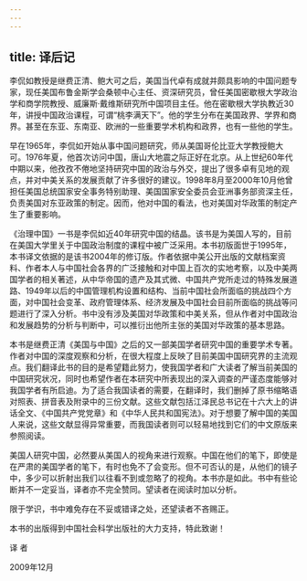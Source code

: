 ```yaml
---
---
---
```

title: 译后记
---




李侃如教授是继费正清、鲍大可之后，美国当代卓有成就并颇具影响的中国问题专家，现任美国布鲁金斯学会桑顿中心主任、资深研究员，曾任美国密歇根大学政治学和商学院教授、威廉斯·戴维斯研究所中国项目主任。他在密歇根大学执教近30年，讲授中国政治课程，可谓“桃李满天下”。他的学生分布在美国政界、学界和商界。甚至在东亚、东南亚、欧洲的一些重要学术机构和政界，也有一些他的学生。

早在1965年，李侃如开始从事中国问题研究，师从美国哥伦比亚大学教授鲍大可。1976年夏，他首次访问中国，唐山大地震之际正好在北京。从上世纪60年代中期以来，他孜孜不倦地坚持研究中国的政治与外交，提出了很多卓有见地的观点，并对中美关系的发展贡献了许多很好的建议。1998年8月至2000年10月他曾担任美国总统国家安全事务特别助理、美国国家安全委员会亚洲事务部资深主任，负责美国对东亚政策的制定。因而，他对中国的看法，也对美国对华政策的制定产生了重要影响。

《治理中国》一书是李侃如近40年研究中国的结晶。该书是为美国人写的，目前在美国大学里关于中国政治制度的课程中被广泛采用。本书初版面世于1995年，本书译文依据的是该书2004年的修订版。作者依据中美公开出版的文献档案资料、作者本人与中国社会各界的广泛接触和对中国上百次的实地考察，以及中美两国学者的相关著述，从中华帝国的遗产及其式微、中国共产党所走过的特殊发展道路、1949年以后的中国管理机构设置和结构、当前中国社会所面临的挑战四个方面，对中国社会变革、政府管理体系、经济发展及中国社会目前所面临的挑战等问题进行了深入分析。书中没有涉及美国对华政策和中美关系，但从作者对中国政治和发展趋势的分析与判断中，可以推衍出他所主张的美国对华政策的基本思路。

本书是继费正清《美国与中国》之后的又一部美国学者研究中国的重要学术专著。作者对中国的深度观察和分析，在很大程度上反映了目前美国中国研究界的主流观点。我们翻译此书的目的是希望籍此努力，使我国学者和广大读者了解当前美国的中国研究状况，同时也希望作者在本研究中所表现出的深入调查的严谨态度能够对我国学者有所启迪。为了适合我国读者的需要，在翻译时，我们删掉了原书缩略语对照表、拼音表及附录中的三份文献。这些文献包括江泽民总书记在十六大上的讲话全文、《中国共产党党章》和《中华人民共和国宪法》。对于想要了解中国的美国人来说，这些文献显得异常重要，而我国读者则可以轻易地找到它们的中文原版来参照阅读。

美国人研究中国，必然要从美国人的视角来进行观察。中国在他们的笔下，即使是在严肃的美国学者的笔下，有时也免不了会变形。但不可否认的是，从他们的镜子中，多少可以折射出我们以往看不到或忽略了的视角。本书亦是如此。书中有些论断并不一定妥当，译者亦不完全赞同。望读者在阅读时加以分析。

限于学识，书中难免存在不妥或错译之处，还望读者不吝赐正。

本书的出版得到中国社会科学出版社的大力支持，特此致谢！

译 者

2009年12月